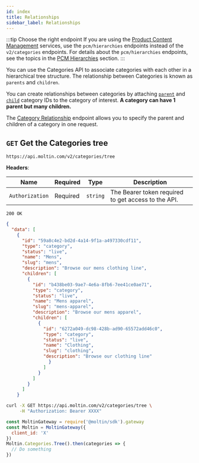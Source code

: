 ```yaml
---
id: index
title: Relationships
sidebar_label: Relationships
---
```


:::tip Choose the right endpoint
If you are using the [Product Content Management](../../../../concepts/product-content-management.md) services, use the `pcm/hierarchies` endpoints instead of the `v2/categories` endpoints. For details about the `pcm/hierarchies` endpoints, see the topics in the [PCM Hierarchies](../../../pcm/hierarchies/index.md) section.
:::

You can use the Categories API to associate categories with each other in a hierarchical tree structure. The relationship between Categories is known as `parents` and `children`.

You can create relationships between categories by attaching [`parent`](parent-relationships.md) and [`child`](child-relationships.md) category IDs to the category of interest. **A category can have 1 parent but many children.**

The [Category Relationship](category-relationships.md) endpoint allows you to specify the parent and children of a category in one request.

## `GET` Get the Categories tree

```http
https://api.moltin.com/v2/categories/tree
```

<!--DOCUSAURUS_CODE_TABS-->

<!-- Request -->

**Headers**:

| Name | Required | Type | Description |
| --- | --- | --- | --- |
| `Authorization` | Required | `string` | The Bearer token required to get access to the API. |


<!-- Response -->

`200 OK`

```json
{
  "data": [
    {
      "id": "59a8c4e2-bd2d-4a14-9f1a-a497330cdf11",
      "type": "category",
      "status": "live",
      "name": "Mens",
      "slug": "mens",
      "description": "Browse our mens clothing line",
      "children": [
        {
          "id": "b438be03-9ae7-4e6a-8fb6-7ee41ce0ae71",
          "type": "category",
          "status": "live",
          "name": "Mens apparel",
          "slug": "mens-apparel",
          "description": "Browse our mens apparel",
          "children": [
            {
              "id": "6272a049-dc98-428b-ad90-65572add46c0",
              "type": "category",
              "status": "live",
              "name": "Clothing",
              "slug": "clothing",
              "description": "Browse our clothing line"
                }
              ]
            }
          ]
        }
      ]
    }
```

<!--END_DOCUSAURUS_CODE_TABS-->

<!--DOCUSAURUS_CODE_TABS-->

<!--cURL-->

```bash
curl -X GET https://api.moltin.com/v2/categories/tree \
     -H "Authorization: Bearer XXXX"
```

<!--JavaScript SDK-->

```javascript
const MoltinGateway = require('@moltin/sdk').gateway
const Moltin = MoltinGateway({
  client_id: 'X'
})
Moltin.Categories.Tree().then(categories => {
  // Do something
})
```

<!--END_DOCUSAURUS_CODE_TABS-->
